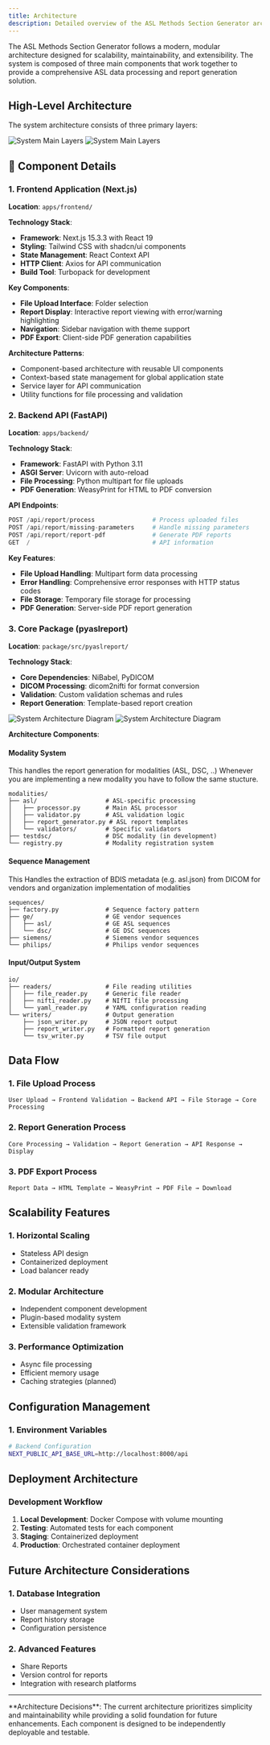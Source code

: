 ```yaml
---
title: Architecture
description: Detailed overview of the ASL Methods Section Generator architecture
---
```


The ASL Methods Section Generator follows a modern, modular architecture designed for scalability, maintainability, and extensibility. The system is composed of three main components that work together to provide a comprehensive ASL data processing and report generation solution.

## High-Level Architecture

The system architecture consists of three primary layers:

<Image zoom theme="dark"  src="/assets/layers-dr.png" alt="System Main Layers" />
<Image zoom theme="light" src="/assets/layers-it.png" alt="System Main Layers" />


## 🔧 Component Details

### 1. Frontend Application (Next.js)

**Location**: `apps/frontend/`

**Technology Stack**:
- **Framework**: Next.js 15.3.3 with React 19
- **Styling**: Tailwind CSS with shadcn/ui components
- **State Management**: React Context API
- **HTTP Client**: Axios for API communication
- **Build Tool**: Turbopack for development

**Key Components**:
- **File Upload Interface**: Folder selection
- **Report Display**: Interactive report viewing with error/warning highlighting
- **Navigation**: Sidebar navigation with theme support
- **PDF Export**: Client-side PDF generation capabilities

**Architecture Patterns**:
- Component-based architecture with reusable UI components
- Context-based state management for global application state
- Service layer for API communication
- Utility functions for file processing and validation

### 2. Backend API (FastAPI)

**Location**: `apps/backend/`

**Technology Stack**:
- **Framework**: FastAPI with Python 3.11
- **ASGI Server**: Uvicorn with auto-reload
- **File Processing**: Python multipart for file uploads
- **PDF Generation**: WeasyPrint for HTML to PDF conversion

**API Endpoints**:
```python
POST /api/report/process                # Process uploaded files
POST /api/report/missing-parameters     # Handle missing parameters
POST /api/report/report-pdf             # Generate PDF reports
GET  /                                  # API information
```

**Key Features**:
- **File Upload Handling**: Multipart form data processing
- **Error Handling**: Comprehensive error responses with HTTP status codes
- **File Storage**: Temporary file storage for processing
- **PDF Generation**: Server-side PDF report generation

### 3. Core Package (pyaslreport)

**Location**: `package/src/pyaslreport/`

**Technology Stack**:
- **Core Dependencies**: NiBabel, PyDICOM
- **DICOM Processing**: dicom2nifti for format conversion
- **Validation**: Custom validation schemas and rules
- **Report Generation**: Template-based report creation

<Image zoom theme="dark"  src="/assets/arch.png" alt="System Architecture Diagram" />
<Image zoom theme="light" src="/assets/arch-lt.png" alt="System Architecture Diagram" />

**Architecture Components**:

#### Modality System

This handles the report generation for modalities (ASL, DSC, ..)
Whenever you are implementing a new modality you have to follow the same stucture.

```
modalities/
├── asl/                   # ASL-specific processing
│   ├── processor.py       # Main ASL processor
│   ├── validator.py       # ASL validation logic
│   ├── report_generator.py # ASL report templates
│   └── validators/        # Specific validators
├── testdsc/               # DSC modality (in development)
└── registry.py            # Modality registration system
```

#### Sequence Management
 
This Handles the extraction of BDIS metadata (e.g. asl.json) from DICOM for vendors and organization implementation of modalities

```
sequences/
├── factory.py             # Sequence factory pattern
├── ge/                    # GE vendor sequences
│   ├── asl/               # GE ASL sequences
│   └── dsc/               # GE DSC sequences
├── siemens/               # Siemens vendor sequences
└── philips/               # Philips vendor sequences
```

#### Input/Output System
```
io/
├── readers/               # File reading utilities
│   ├── file_reader.py     # Generic file reader
│   ├── nifti_reader.py    # NIfTI file processing
│   └── yaml_reader.py     # YAML configuration reading
└── writers/               # Output generation
    ├── json_writer.py     # JSON report output
    ├── report_writer.py   # Formatted report generation
    └── tsv_writer.py      # TSV file output
```

## Data Flow

### 1. File Upload Process
```
User Upload → Frontend Validation → Backend API → File Storage → Core Processing
```

### 2. Report Generation Process
```
Core Processing → Validation → Report Generation → API Response →  Display
```

### 3. PDF Export Process
```
Report Data → HTML Template → WeasyPrint → PDF File → Download
```

## Scalability Features

### 1. Horizontal Scaling
- Stateless API design
- Containerized deployment
- Load balancer ready

### 2. Modular Architecture
- Independent component development
- Plugin-based modality system
- Extensible validation framework

### 3. Performance Optimization
- Async file processing
- Efficient memory usage
- Caching strategies (planned)

## Configuration Management

### 1. Environment Variables
```bash
# Backend Configuration
NEXT_PUBLIC_API_BASE_URL=http://localhost:8000/api
```

## Deployment Architecture

### Development Workflow
1. **Local Development**: Docker Compose with volume mounting
2. **Testing**: Automated tests for each component
3. **Staging**: Containerized deployment
4. **Production**: Orchestrated container deployment

## Future Architecture Considerations

### 1. Database Integration
- User management system
- Report history storage
- Configuration persistence

### 2. Advanced Features
- Share Reports
- Version control for reports
- Integration with research platforms

---

<Info>
**Architecture Decisions**: The current architecture prioritizes simplicity and maintainability while providing a solid foundation for future enhancements. Each component is designed to be independently deployable and testable.
</Info>
